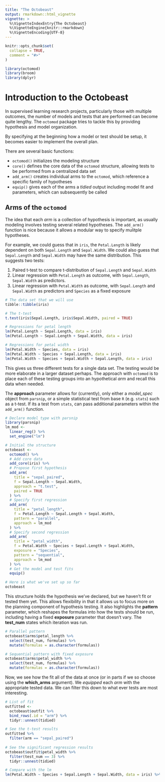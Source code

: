 ```yaml
---
title: "The Octobeast"
output: rmarkdown::html_vignette
vignette: >
  %\VignetteIndexEntry{The Octobeast}
  %\VignetteEngine{knitr::rmarkdown}
  %\VignetteEncoding{UTF-8}
---
```


```r
knitr::opts_chunk$set(
  collapse = TRUE,
  comment = "#>"
)
```

```r
library(octomod)
library(broom)
library(dplyr)
```

# Introduction to the **Octobeast**

In supervised learning research projects, particularly those with multiple outcomes, the number of models and tests that are performed can become quite lengthy. The `octomod` package tries to tackle this by providing hypothesis and model organization.

By specifying at the beginning how a model or test should be setup, it becomes easier to implement the overall plan.

There are several basic functions:

-   `octomod()` initializes the modeling structure
-   `core()` defines the core data of the `octomod` structure, allowing tests to be performed from a centralized data set
-   `add_arm()` creates individual arms to the `octomod`, which reference a specific family of hypotheses
-   `equip()` gives each of the arms a *tidied* output including model fit and parameters, which can subsequently be called

## Arms of the `octomod`

The idea that each *arm* is a collection of hypothesis is important, as usually modeling involves testing several related hypotheses. The `add_arm()` function is nice because it allows a modular way to specify mulitple hypotheses.

For example, we could guess that in `iris`, the `Petal.Length` is likely dependent on both `Sepal.Length` and `Sepal.Width`. We could also guess that `Sepal.Length` and `Sepal.Width` may have the same distribution. This suggests two tests:

1.  Paired t-test to compare t-distribution of `Sepal.Length` and `Sepal.Width`
2.  Linear regression with `Petal.Length` as outcome, with `Sepal.Length`, `Sepal.Width` as predictors.
3.  Linear regression with `Petal.Width` as outcome, with `Sepal.Length` and `Sepal.Width` as predictors and `Species` as a fixed exposure

```r
# The data set that we will use
tibble::tibble(iris)

# The t-test
t.test(iris$Sepal.Length, iris$Sepal.Width, paired = TRUE)

# Regressions for petal length
lm(Petal.Length ~ Sepal.Length, data = iris) 
lm(Petal.Length ~ Sepal.Length + Sepal.Width, data = iris)

# Regressions for petal width
lm(Petal.Width ~ Species, data = iris)
lm(Petal.Width ~ Species + Sepal.Length, data = iris)
lm(Petal.Width ~ Species + Sepal.Width + Sepal.Length, data = iris)
```

This gives us three different tests for a single data set. The testing would be more elaborate in a larger dataset perhaps. The approach with `octomod` is to place each of these testing groups into an hypothetical *arm* and recall this data when needed.

The **approach** parameter allows for (currently), only either a *model\_spec* object from `parsnip`, or a simple statistical test from base `R` (e.g. `stats`) such as a t-test. If its a test from `stats`, can pass additional parameters within the `add_arm()` function.

```r
# Declare model type with parsnip
library(parsnip)
lm_mod <- 
  linear_reg() %>%
  set_engine("lm")

# Initial the structure
octobeast <-
  octomod() %>%
  # Add core data
  add_core(iris) %>%
  # Propose first hypothesis
  add_arm(
    title = "sepal_paired",
    f = Sepal.Length ~ Sepal.Width,
    approach = "t.test",
    paired = TRUE
  ) %>%
  # Specify first regression
  add_arm(
    title = "petal_length",
    f = Petal.Length ~ Sepal.Length + Sepal.Width,
    pattern = "parallel",
    approach = lm_mod
  ) %>%
  # Specify second regression
  add_arm(
    title = "petal_width",
    f = Petal.Width ~ Species + Sepal.Length + Sepal.Width,
    exposure = "Species",
    pattern = "sequential",
    approach = lm_mod
  ) %>%
  # Get the model and test fits
  equip()

# Here is what we've set up so far
octobeast
```

This structure holds the hypothesis we've declared, but we haven't fit or tested them yet. This allows flexibility in that it allows us to focus more on the planning component of hypothesis testing. It also highlights the **pattern** parameter, which reshapes the formulas into how the tests should be run, including having a fixed **exposure** parameter that doesn't vary. The **test\_num** states which iteration was run.

```r
# Parallel pattern
octobeast$arms$petal_length %>%
  select(test_num, formulas) %>%
  mutate(formulas = as.character(formulas))

# Sequential pattern with fixed exposure
octobeast$arms$petal_width %>%
  select(test_num, formulas) %>%
  mutate(formulas = as.character(formulas))
```

Now, we see how the fit all of the data at once (or in parts if we so choose using the **which\_arms** argument). We *equipped* each *arm* with the appropriate tested data. We can filter this down to what ever tests are most interesting.

```r
# List of fit
outfitted <-
  octobeast$outfit %>%
  bind_rows(.id = "arm") %>%
  tidyr::unnest(tidied)

# See the t-test results
outfitted %>%
  filter(arm == "sepal_paired")
  
# See the significant regression results
octobeast$outfit$petal_width %>%
  filter(test_num == 3) %>%
  tidyr::unnest(tidied)

# Compare with the lm
lm(Petal.Width ~ Species + Sepal.Length + Sepal.Width, data = iris) %>% tidy()
```

